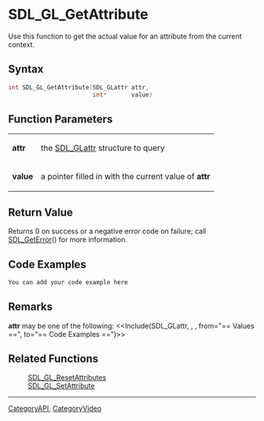 
= SDL_GL_GetAttribute =
Use this function to get the actual value for an attribute from the current context.


== Syntax ==
<syntaxhighlight lang='c++'>
int SDL_GL_GetAttribute(SDL_GLattr attr,
                        int*       value)
</syntaxhighlight>

== Function Parameters ==
{|
|'''attr'''
|the [[SDL_GLattr]] structure to query
|-
|'''value'''
|a pointer filled in with the current value of '''attr'''
|}

== Return Value ==
Returns 0 on success or a negative error code on failure; call [[SDL_GetError]]() for more information.

== Code Examples ==
<syntaxhighlight lang='c++'>
You can add your code example here
</syntaxhighlight>

== Remarks ==
'''attr''' may be one of the following:
<<Include(SDL_GLattr, , , from="== Values ==", to="== Code Examples ==")>>

== Related Functions ==
:[[SDL_GL_ResetAttributes]]
:[[SDL_GL_SetAttribute]]

----
[[CategoryAPI]], [[CategoryVideo]]
